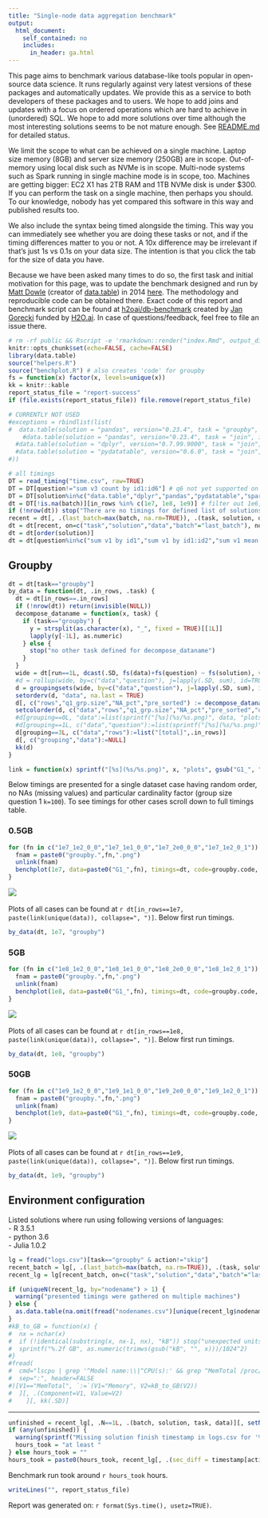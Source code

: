 ```yaml
---
title: "Single-node data aggregation benchmark"
output:
  html_document:
    self_contained: no
    includes:
      in_header: ga.html
---
```


This page aims to benchmark various database-like tools popular in open-source data science. It runs regularly against very latest versions of these packages and automatically updates. We provide this as a service to both developers of these packages and to users. We hope to add joins and updates with a focus on ordered operations which are hard to achieve in (unordered) SQL. We hope to add more solutions over time although the most interesting solutions seems to be not mature enough. See [README.md](https://github.com/h2oai/db-benchmark/blob/master/README.md) for detailed status.

We limit the scope to what can be achieved on a single machine. Laptop size memory (8GB) and server size memory (250GB) are in scope. Out-of-memory using local disk such as NVMe is in scope. Multi-node systems such as Spark running in single machine mode is in scope, too. Machines are getting bigger: EC2 X1 has 2TB RAM and 1TB NVMe disk is under $300. If you can perform the task on a single machine, then perhaps you should. To our knowledge, nobody has yet compared this software in this way and published results too.

We also include the syntax being timed alongside the timing. This way you can immediately see whether you are doing these tasks or not, and if the timing differences matter to you or not. A 10x difference may be irrelevant if that's just 1s vs 0.1s on your data size. The intention is that you click the tab for the size of data you have.

Because we have been asked many times to do so, the first task and initial motivation for this page, was to update the benchmark designed and run by [Matt Dowle](https://twitter.com/MattDowle) (creator of [data.table](https://github.com/Rdatatable/data.table)) in 2014 [here](https://github.com/Rdatatable/data.table/wiki/Benchmarks-%3A-Grouping). The methodology and reproducible code can be obtained there. Exact code of this report and benchmark script can be found at [h2oai/db-benchmark](https://github.com/h2oai/db-benchmark) created by [Jan Gorecki](https://github.com/jangorecki) funded by [H2O.ai](https://www.h2o.ai). In case of questions/feedback, feel free to file an issue there.  

```r
# rm -rf public && Rscript -e 'rmarkdown::render("index.Rmd", output_dir="public")' # has to be output_dir='public' as there is hardcode in benchplot for that path
knitr::opts_chunk$set(echo=FALSE, cache=FALSE)
library(data.table)
source("helpers.R")
source("benchplot.R") # also creates 'code' for groupby
fs = function(x) factor(x, levels=unique(x))
kk = knitr::kable
report_status_file = "report-success"
if (file.exists(report_status_file)) file.remove(report_status_file)
```

```r
# CURRENTLY NOT USED
#exceptions = rbindlist(list(
#  data.table(solution = "pandas", version="0.23.4", task = "groupby", in_rows = 1e9, data=c("G1_1e9_1e2_0_0"), comment = "lack of memory to read csv")#,
    #data.table(solution = "pandas", version="0.23.4", task = "join", in_rows = 1e9, data=c("X1e9_2c-Y1e9_2c"), comment = "lack of memory"),
  #data.table(solution = "dplyr", version="0.7.99.9000", task = "join", in_rows = 1e9, data=c("X1e9_2c-Y1e9_2c"), comment = "Cannot allocate memory"),
  #data.table(solution = "pydatatable", version="0.6.0", task = "join", in_rows = c(1e7,1e8,1e9), data=c("X1e7_2c-Y1e7_2c","X1e8_2c-Y1e8_2c","X1e9_2c-Y1e9_2c"), comment = "not yet implemented")
#))
```

```r
# all timings
DT = read_timing("time.csv", raw=TRUE)
DT = DT[question!="sum v3 count by id1:id6"] # q6 not yet supported on plots
DT = DT[solution%in%c("data.table","dplyr","pandas","pydatatable","spark","dask","juliadf")] # modin not yet support grouping
dt = DT[!is.na(batch)][in_rows %in% c(1e7, 1e8, 1e9)] # filter out 1e6, and eventually others
if (!nrow(dt)) stop("There are no timings for defined list of solutions and data sizes")
recent = dt[, .(last_batch=max(batch, na.rm=TRUE)), .(task, solution, data)]
dt = dt[recent, on=c("task","solution","data","batch"="last_batch"), nomatch=NULL]
dt = dt[order(solution)]
dt = dt[question%in%c("sum v1 by id1","sum v1 by id1:id2","sum v1 mean v3 by id3","mean v1:v3 by id4","sum v1:v3 by id6")] # report not ready for new questions, see #60
```

## Groupby {.tabset .tabset-fade .tabset-pills}

```r
dt = dt[task=="groupby"]
by_data = function(dt, .in_rows, .task) {
  dt = dt[in_rows==.in_rows]
  if (!nrow(dt)) return(invisible(NULL))
  decompose_dataname = function(x, task) {
    if (task=="groupby") {
      y = strsplit(as.character(x), "_", fixed = TRUE)[[1L]]
      lapply(y[-1L], as.numeric)
    } else {
      stop("no other task defined for decompose_dataname")
    }
  }
  wide = dt[run==1L, dcast(.SD, fs(data)+fs(question) ~ fs(solution), value.var="time_sec")]
  #d = rollup(wide, by=c("data","question"), j=lapply(.SD, sum), id=TRUE) # including sub totals
  d = groupingsets(wide, by=c("data","question"), j=lapply(.SD, sum), id=TRUE, sets=list(c("data","question"), character(0)))
  setorderv(d, "data", na.last = TRUE)
  d[, c("rows","q1_grp.size","NA_pct","pre_sorted") := decompose_dataname(data, .task), by=1:length(data)]
  setcolorder(d, c("data","rows","q1_grp.size","NA_pct","pre_sorted","question"))
  #d[grouping==0L, "data":=list(sprintf("[%s](%s/%s.png)", data, "plots", gsub("G1_", "groupby.", data, fixed=TRUE)))]
  #d[grouping==1L, c("data","question"):=list(sprintf("[%s](%s/%s.png)", data, "plots", gsub("G1_", "groupby.", data, fixed=TRUE)), "[total]")]
  d[grouping==3L, c("data","rows"):=list("[total]",.in_rows)]
  d[, c("grouping","data"):=NULL]
  kk(d)
}
```

```r
link = function(x) sprintf("[%s](%s/%s.png)", x, "plots", gsub("G1_", "groupby.", x, fixed=TRUE))
```

Below timings are presented for a single dataset case having random order, no NAs (missing values) and particular cardinality factor (group size question 1 `k=100`). To see timings for other cases scroll down to full timings table.

### 0.5GB

```r
for (fn in c("1e7_1e2_0_0","1e7_1e1_0_0","1e7_2e0_0_0","1e7_1e2_0_1")) {
  fnam = paste0("groupby.",fn,".png")
  unlink(fnam)
  benchplot(1e7, data=paste0("G1_",fn), timings=dt, code=groupby.code, colors=solution.colors, fnam=fnam, cutoff="spark")
}
```
![](public/plots/groupby.1e7_1e2_0_0.png)  
&nbsp;  
Plots of all cases can be found at `r dt[in_rows==1e7, paste(link(unique(data)), collapse=", ")]`. Below first run timings.

```r
by_data(dt, 1e7, "groupby")
```

### 5GB

```r
for (fn in c("1e8_1e2_0_0","1e8_1e1_0_0","1e8_2e0_0_0","1e8_1e2_0_1")) {
  fnam = paste0("groupby.",fn,".png")
  unlink(fnam)
  benchplot(1e8, data=paste0("G1_",fn), timings=dt, code=groupby.code, colors=solution.colors, fnam=fnam, cutoff="spark")
}
```
![](public/plots/groupby.1e8_1e2_0_0.png)  
&nbsp;  
Plots of all cases can be found at `r dt[in_rows==1e8, paste(link(unique(data)), collapse=", ")]`. Below first run timings.

```r
by_data(dt, 1e8, "groupby")
```

### 50GB {.active}

```r
for (fn in c("1e9_1e2_0_0","1e9_1e1_0_0","1e9_2e0_0_0","1e9_1e2_0_1")) {
  fnam = paste0("groupby.",fn,".png")
  unlink(fnam)
  benchplot(1e9, data=paste0("G1_",fn), timings=dt, code=groupby.code, colors=solution.colors, fnam=fnam, cutoff="spark")
}
```
![](public/plots/groupby.1e9_1e2_0_0.png)  
&nbsp;  
Plots of all cases can be found at `r dt[in_rows==1e9, paste(link(unique(data)), collapse=", ")]`. Below first run timings.

```r
by_data(dt, 1e9, "groupby")
```

## Environment configuration

Listed solutions where run using following versions of languages:  
- R 3.5.1  
- python 3.6  
- Julia 1.0.2  

```r
lg = fread("logs.csv")[task=="groupby" & action!="skip"]
recent_batch = lg[, .(last_batch=max(batch, na.rm=TRUE)), .(task, solution, data)]
recent_lg = lg[recent_batch, on=c("task","solution","data","batch"="last_batch"), nomatch=NULL]
```

```r
if (uniqueN(recent_lg, by="nodename") > 1) {
  warning("presented timings were gathered on multiple machines")
} else {
  as.data.table(na.omit(fread("nodenames.csv")[unique(recent_lg$nodename), on="nodename", t(.SD)]), keep.rownames=TRUE)[rn!="nodename", .(Component=rn, Value=V1)][, kk(.SD)]
}
#kB_to_GB = function(x) {
#  nx = nchar(x)
#  if (!identical(substring(x, nx-1, nx), "kB")) stop("unexpected units of memory returned from 'grep ^MemTotal /proc/meminfo', expects 'kB'")
#  sprintf("%.2f GB", as.numeric(trimws(gsub("kB", "", x)))/1024^2)
#}
#fread(
#  cmd="lscpu | grep '^Model name:\\|^CPU(s):' && grep ^MemTotal /proc/meminfo",
#  sep=":", header=FALSE
#)[V1=="MemTotal", `:=`(V1="Memory", V2=kB_to_GB(V2))
#  ][, .(Component=V1, Value=V2)
#    ][, kk(.SD)]
```

------

```r
unfinished = recent_lg[, .N==1L, .(batch, solution, task, data)][, setNames(V1, solution)]
if (any(unfinished)) {
  warning(sprintf("Missing solution finish timestamp in logs.csv for '%s' (still running or killed): %s", "groupby", paste(names(unfinished)[unfinished], collapse=", ")))
  hours_took = "at least "
} else hours_took = ""
hours_took = paste0(hours_took, recent_lg[, .(sec_diff = timestamp[action=="finish"] - timestamp[action=="start"]), .(solution, task, data)][, round(sum(sec_diff)/60/60, 1)])
```

Benchmark run took around `r hours_took` hours.  

```r
writeLines("", report_status_file)
```

Report was generated on: `r format(Sys.time(), usetz=TRUE)`.
